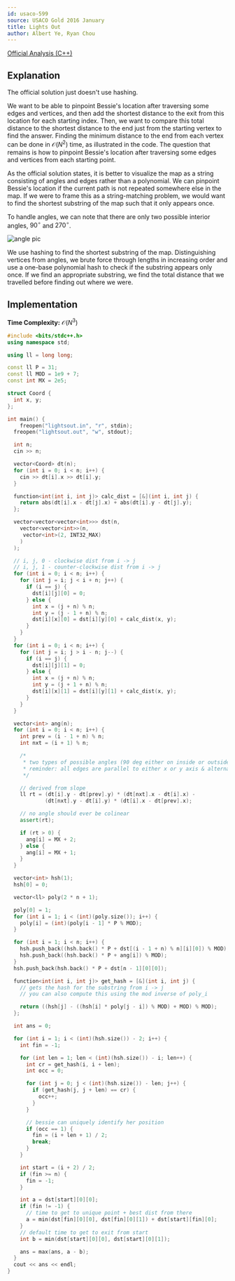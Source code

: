 ```yaml
---
id: usaco-599
source: USACO Gold 2016 January
title: Lights Out
author: Albert Ye, Ryan Chou
---
```


[Official Analysis (C++)](http://www.usaco.org/current/data/sol_lightsout_gold_jan16.html)

## Explanation
The official solution just doesn't use hashing.

We want to be able to pinpoint Bessie's location after traversing some edges and
vertices, and then add the shortest distance to the exit from this location for
each starting index. Then, we want to compare this total distance to the
shortest distance to the end just from the starting vertex to find the answer.
Finding the minimum distance to the end from each vertex can be done in
$\mathcal{O}(N^2)$ time, as illustrated in the code. The question that remains
is how to pinpoint Bessie's location after traversing some edges and vertices
from each starting point.

As the official solution states, it is better to visualize the map as a string
consisting of angles and edges rather than a polynomial. We can pinpoint
Bessie's location if the current path is not repeated somewhere else in the map.
If we were to frame this as a string-matching problem, we would want to find the
shortest substring of the map such that it only appears once.

To handle angles, we can note that there are only two possible interior angles, $90^\circ$ and $270^\circ$.

![angle pic](usaco-599/di_ang.png)

We use hashing to find the shortest substring of the map. Distinguishing
vertices from angles, we brute force through lengths in increasing order and use
a one-base polynomial hash to check if the substring appears only once. If we
find an appropriate substring, we find the total distance that we travelled
before finding out where we were.

## Implementation
**Time Complexity:** $\mathcal{O}(N^3)$

<LanguageSection>
<CPPSection>

```cpp
#include <bits/stdc++.h>
using namespace std;

using ll = long long;

const ll P = 31;
const ll MOD = 1e9 + 7;
const int MX = 2e5;

struct Coord {
  int x, y;
};

int main() {
	freopen("lightsout.in", "r", stdin);
  freopen("lightsout.out", "w", stdout);

  int n;
  cin >> n;

  vector<Coord> dt(n);
  for (int i = 0; i < n; i++) {
	cin >> dt[i].x >> dt[i].y;
  }

  function<int(int i, int j)> calc_dist = [&](int i, int j) {
	return abs(dt[i].x - dt[j].x) + abs(dt[i].y - dt[j].y);
  };

  vector<vector<vector<int>>> dst(n,
	vector<vector<int>>(n,
	 vector<int>(2, INT32_MAX)
	)
  );

  // i, j, 0 - clockwise dist from i -> j
  // i, j, 1 - counter-clockwise dist from i -> j
  for (int i = 0; i < n; i++) {
	for (int j = i; j < i + n; j++) {
	  if (i == j) {
		dst[i][j][0] = 0;
	  } else {
		int x = (j + n) % n;
		int y = (j - 1 + n) % n;
		dst[i][x][0] = dst[i][y][0] + calc_dist(x, y);
	  }
	}
  }
  for (int i = 0; i < n; i++) {
	for (int j = i; j > i - n; j--) {
	  if (i == j) {
		dst[i][j][1] = 0;
	  } else {
		int x = (j + n) % n;
		int y = (j + 1 + n) % n;
		dst[i][x][1] = dst[i][y][1] + calc_dist(x, y);
	  }
	}
  }

  vector<int> ang(n);
  for (int i = 0; i < n; i++) {
	int prev = (i - 1 + n) % n;
	int nxt = (i + 1) % n;

	/*
	 * two types of possible angles (90 deg either on inside or outside)
	 * reminder: all edges are parallel to either x or y axis & alternate
	 */

	// derived from slope
	ll rt = (dt[i].y - dt[prev].y) * (dt[nxt].x - dt[i].x) -
			(dt[nxt].y - dt[i].y) * (dt[i].x - dt[prev].x);

	// no angle should ever be colinear
	assert(rt);

	if (rt > 0) {
	  ang[i] = MX + 2;
	} else {
	  ang[i] = MX + 1;
	}
  }

  vector<int> hsh(1);
  hsh[0] = 0;

  vector<ll> poly(2 * n + 1);

  poly[0] = 1;
  for (int i = 1; i < (int)(poly.size()); i++) {
	poly[i] = (int)(poly[i - 1] * P % MOD);
  }

  for (int i = 1; i < n; i++) {
	hsh.push_back((hsh.back() * P + dst[(i - 1 + n) % n][i][0]) % MOD);
	hsh.push_back((hsh.back() * P + ang[i]) % MOD);
  }
  hsh.push_back(hsh.back() * P + dst[n - 1][0][0]);

  function<int(int i, int j)> get_hash = [&](int i, int j) {
	// gets the hash for the substring from i -> j
	// you can also compute this using the mod inverse of poly_i

	return ((hsh[j] - ((hsh[i] * poly[j - i]) % MOD) + MOD) % MOD);
  };

  int ans = 0;

  for (int i = 1; i < (int)(hsh.size()) - 2; i++) {
	int fin = -1;

	for (int len = 1; len < (int)(hsh.size()) - i; len++) {
	  int cr = get_hash(i, i + len);
	  int occ = 0;

	  for (int j = 0; j < (int)(hsh.size()) - len; j++) {
		if (get_hash(j, j + len) == cr) {
		  occ++;
		}
	  }

	  // bessie can uniquely identify her position
	  if (occ == 1) {
		fin = (i + len + 1) / 2;
		break;
	  }
	}

	int start = (i + 2) / 2;
	if (fin >= n) {
	  fin = -1;
	}

	int a = dst[start][0][0];
	if (fin != -1) {
	  // time to get to unique point + best dist from there
	  a = min(dst[fin][0][0], dst[fin][0][1]) + dst[start][fin][0];
	}
	// default time to get to exit from start
	int b = min(dst[start][0][0], dst[start][0][1]);

	ans = max(ans, a - b);
  }
  cout << ans << endl;
}
```
</CPPSection>
</LanguageSection>
